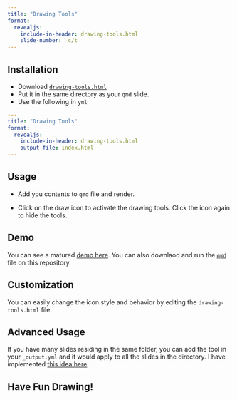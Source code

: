 ```yaml
---
title: "Drawing Tools"
format:
  revealjs:
    include-in-header: drawing-tools.html
    slide-number:  c/t
---
```


## Installation

- Download [`drawing-tools.html`](https://github.com/mahmudstat/reveal-draw/blob/main/drawing-tools.html)
- Put it in the same directory as your `qmd` slide.
- Use the following in `yml`


```.yml
---
title: "Drawing Tools"
format:
  revealjs:
    include-in-header: drawing-tools.html
    output-file: index.html
---
```

## Usage

- Add you contents to `qmd` file and render.

- Click on the draw icon to activate the drawing tools. Click the icon again to hide the tools.

## Demo

You can see a matured [demo here](https://docs.statmania.info/slide/02-random-variable.html). You can also downlaod and run the [`qmd`](https://github.com/mahmudstat/reveal-draw/blob/main/sample.qmd) file on this repository.

## Customization

You can easily change the icon style and behavior by editing the `drawing-tools.html` file.

## Advanced Usage

If you have many slides residing in the same folder, you can add the tool in your `_output.yml` and it would apply to all the slides in the directory. I have implemented [this idea here](https://github.com/mahmudstat/stat-lectures/tree/main/slide).

## Have Fun Drawing!

